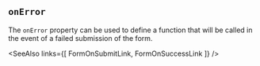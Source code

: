 
## `onError`

The `onError` property can be used to define a function
that will be called in the event of a failed submission of the
form.

<Example
  Component={OnError}
  code={OnErrorSrc}
  caption="onError"
  highlightLines="16-18,23"
  expand
/>

<SeeAlso
  links={[
    FormOnSubmitLink,
    FormOnSuccessLink
  ]}
/>
